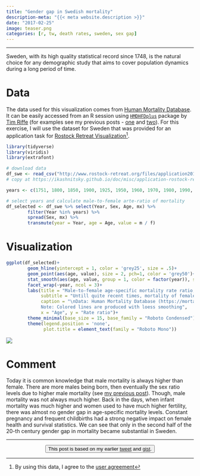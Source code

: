 ```yaml
---
title: "Gender gap in Swedish mortality"
description-meta: "{{< meta website.description >}}"
date: "2017-02-25"
image: teaser.png
categories: [r, tw, death rates, sweden, sex gap]
---
```


***

Sweden, with its high quality statistical record since 1748, is the natural choice for any demographic study that aims to cover population dynamics during a long period of time. 


# Data

The data used for this visualization comes from [Human Mortality Database][hmd]. It can be easily accessed from an R session using [`HMDHFDplus`][hmdhfd] package by [Tim Riffe][tim] (for examples see my previous posts - [one][post1] and [two][post2]). For this exercise, I will use the dataset for Sweden that was provided for an application task for [Rostock Retreat Visualization][retr][^1]. 


```r
library(tidyverse)
library(viridis)
library(extrafont)

# download data
df_swe <- read_csv("http://www.rostock-retreat.org/files/application2017/SWE.csv")
# copy at https://ikashnitsky.github.io/doc/misc/application-rostock-retreat/SWE.csv

years <- c(1751, 1800, 1850, 1900, 1925, 1950, 1960, 1970, 1980, 1990, 2000, 2010)

# select years and calculate male-to-female arte-ratio of mortality
df_selected <- df_swe %>% select(Year, Sex, Age, mx) %>% 
        filter(Year %in% years) %>% 
        spread(Sex, mx) %>% 
        transmute(year = Year, age = Age, value = m / f)
```

# Visualization

```r
ggplot(df_selected)+
        geom_hline(yintercept = 1, color = 'grey25', size = .5)+
        geom_point(aes(age, value), size = 2, pch=1, color = 'grey50')+
        stat_smooth(aes(age, value, group = 1, color = factor(year)), se = F)+
        facet_wrap(~year, ncol = 3)+
        labs(title = "Male-to-female age-specific mortality rate ratio, Sweden",
             subtitle = "Untill quite recent times, mortality of females was not much lower than that of males",
             caption = "\nData: Human Mortality Database (https://mortality.org)
             Note: Colored lines are produced with loess smoothing",
             x = "Age", y = "Rate ratio")+
        theme_minimal(base_size = 15, base_family = "Roboto Condensed") +
        theme(legend.position = 'none',
              plot.title = element_text(family = "Roboto Mono"))
```

![](sweden.png)

# Comment

Today it is common knowledge that male mortality is always higher than female. There are more males being born, then eventually the sex ratio levels due to higher male mortality (see [my previous post][post1]). Though, male mortality was not always much higher. Back in the days, when infant mortality was much higher and women used to have much higher fertility, there was almost no gender gap in age-specific mortality levels. Constant pregnancy and frequent childbirths had a strong negative impact on female health and survival statistics. We can see that only in the second half of the 20-th century gender gap in mortality became substantial in Sweden.  

***

<center><button class="btn btn-lg btn-secondary" type="button">This post is based on my earlier [tweet](https://twitter.com/ikashnitsky/status/802310186560081920) and [gist](https://gist.github.com/ikashnitsky/872d3a97390a60d26eeb64f0f5600067).</button></center>



[^1]: By using this data, I agree to the [user agreement][lic]




[hmd]: http://www.mortality.org
[lic]: http://www.mortality.org/Public/UserAgreement.php
[hmdhfd]: https://cran.r-project.org/web/packages/HMDHFDplus/index.html
[tim]: https://sites.google.com/site/timriffepersonal/about-me
[post1]: https://ikashnitsky.github.io/2017/hmd-all-sex-ratio/
[post2]: https://ikashnitsky.github.io/2017/hmd-male-mortality-rus-jpn/
[retr]: http://www.rostock-retreat.org
